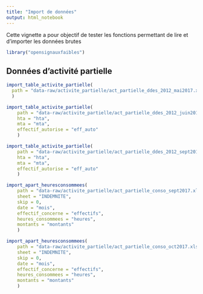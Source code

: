 ```yaml
---
title: "Import de données"
output: html_notebook
---
```


Cette vignette a pour objectif de tester les fonctions permettant de lire et d'importer les données brutes

```r
library("opensignauxfaibles")
```


## Données d'activité partielle

```r
import_table_activite_partielle(
  path = "data-raw/activite_partielle/act_partielle_ddes_2012_mai2017.xlsx"
  )
```

```r
import_table_activite_partielle(
    path = "data-raw/activite_partielle/act_partielle_ddes_2012_juin2017.xlsx",
    hta = "hta",
    mta = "mta",
    effectif_autorise = "eff_auto"
    )
```

```r
import_table_activite_partielle(
    path = "data-raw/activite_partielle/act_partielle_ddes_2012_sept2017.xlsx",
    hta = "hta",
    mta = "mta",
    effectif_autorise = "eff_auto"
    )
```

```r
import_apart_heuresconsommees(
    path = "data-raw/activite_partielle/act_partielle_conso_sept2017.xlsx",
    sheet = "INDEMNITE",
    skip = 0,
    date = "mois",
    effectif_concerne = "effectifs",
    heures_consommees = "heures",
    montants = "montants"
    )
```

```r
import_apart_heuresconsommees(
    path = "data-raw/activite_partielle/act_partielle_conso_oct2017.xlsx",
    sheet = "INDEMNITE",
    skip = 0,
    date = "mois",
    effectif_concerne = "effectifs",
    heures_consommees = "heures",
    montants = "montants"
    )
```

